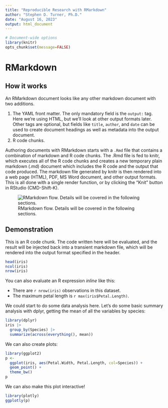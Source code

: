 ```yaml
---
title: "Reproducible Research with RMarkdown"
author: "Stephen D. Turner, Ph.D."
date: "August 16, 2023"
output: html_document
---
```


```r
# Document-wide options
library(knitr)
opts_chunk$set(message=FALSE)
```

# RMarkdown

## How it works

An RMarkdown document looks like any other markdown document with two additions. 

1. The YAML front matter. The only mandatory field is the `output:` tag. Here we're using HTML, but we'll look at other output formats later. Other tags are optional, but fields like `title`, `author`, and `date` can be used to create document headings as well as metadata into the output document.
2. R code chunks. 

Authoring documents with RMarkdown starts with a `.Rmd` file that contains a combination of markdown and R code chunks. The .Rmd file is fed to knitr, which executes all of the R code chunks and creates a new temporary plain markdown (.md) document which includes the R code and the output that code produced. The markdown file generated by knitr is then rendered into a web page (HTML), PDF, MS Word document, and other output formats. This is all done with a single render function, or by clicking the "Knit" button in RStudio (CMD-Shift-K).

![RMarkdown flow. Details will be covered in the following sections.](img/rmarkdownflow.png)

## Demonstration

This is an R code chunk. The code written here will be evaluated, and the result will be injected back into a transient markdown file, which will be rendered into the output format specified in the header.

```r
head(iris)
ncol(iris)
nrow(iris)
```

You can also evaluate an R expression _inline_ like this:

- There are `r nrow(iris)` observations in this dataset.
- The maximum petal length is `r max(iris$Petal.Length)`.

We could start to do some data analysis here. Let's do some basic summary analysis with dplyr, getting the mean of all the variables by species:

```r
library(dplyr)
iris |> 
  group_by(Species) |> 
  summarize(across(everything(), mean))
```

We can also create plots:

```r
library(ggplot2)
p <- 
  ggplot(iris, aes(Petal.Width, Petal.Length, col=Species)) + 
  geom_point() + 
  theme_bw()
p
```

We can also make this plot interactive!

```r
library(plotly)
ggplotly(p)
```

